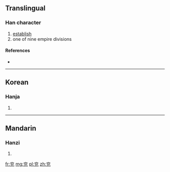 {{also|兗}}
==Translingual==

===Han character===
{{Han char|rn=10|rad=儿|as=06|sn=8|four=|canj=卜金戈竹山 (YCIHU)}}

# [[establish]]
# one of nine empire divisions

====References====
* {{Han ref|kx=0125.131|dkj=01374|dj=0265.140|hdz=10285.020|uh=5156|ud=20822}}

----

==Korean==

===Hanja===
{{ko-hanja|hangeul=연|rv=yeon|mr=yŏn}}

# {{defn|Korean|sort=儿06}}

----

==Mandarin==

===Hanzi===
{{cmn-hanzi|tra=兗|pin=[[yǎn]] ([[yan3]])|wg=yen<sup>3</sup>}}

# {{defn|Mandarin|sort=儿06}}

[[fr:兖]]
[[mg:兖]]
[[pl:兖]]
[[zh:兖]]